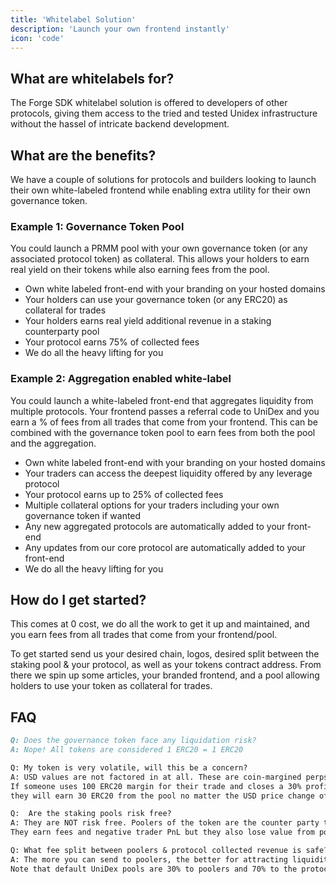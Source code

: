 ```yaml
---
title: 'Whitelabel Solution'
description: 'Launch your own frontend instantly'
icon: 'code'
---
```


## What are whitelabels for?

The Forge SDK whitelabel solution is offered to developers of other protocols, giving them access to the tried and tested Unidex infrastructure without the hassel of intricate backend development. 


## What are the benefits?

We have a couple of solutions for protocols and builders looking to launch their own white-labeled frontend while enabling extra utility for their own governance token.

### Example 1: Governance Token Pool
You could launch a PRMM pool with your own governance token (or any associated protocol token) as collateral. This allows your holders to earn real yield on their tokens while also earning fees from the pool.

- Own white labeled front-end with your branding on your hosted domains
- Your holders can use your governance token (or any ERC20) as collateral for trades
- Your holders earns real yield additional revenue in a staking counterparty pool
- Your protocol earns 75% of collected fees
- We do all the heavy lifting for you

### Example 2: Aggregation enabled white-label
You could launch a white-labeled front-end that aggregates liquidity from multiple protocols. Your frontend passes a referral code to UniDex and you earn a % of fees from all trades that come from your frontend.
This can be combined with the governance token pool to earn fees from both the pool and the aggregation.

- Own white labeled front-end with your branding on your hosted domains
- Your traders can access the deepest liquidity offered by any leverage protocol
- Your protocol earns up to 25% of collected fees
- Multiple collateral options for your traders including your own governance token if wanted
- Any new aggregated protocols are automatically added to your front-end
- Any updates from our core protocol are automatically added to your front-end
- We do all the heavy lifting for you

## How do I get started?
This comes at 0 cost, we do all the work to get it up and maintained, and you earn fees from all trades that come from your frontend/pool. 

To get started send us your desired chain, logos, desired split between the staking pool & your protocol, as well as your tokens contract address. From there we spin up some articles, your branded frontend, and a pool allowing holders to use your token as collateral for trades.

## FAQ

```md
Q: Does the governance token face any liquidation risk?
A: Nope! All tokens are considered 1 ERC20 = 1 ERC20

Q: My token is very volatile, will this be a concern?
A: USD values are not factored in at all. These are coin-margined perps so the protocol treats things 1:1. 
If someone uses 100 ERC20 margin for their trade and closes a 30% profit trade, 
they will earn 30 ERC20 from the pool no matter the USD price change of the token.

Q:  Are the staking pools risk free?
A: They are NOT risk free. Poolers of the token are the counter party to traders PnL. 
They earn fees and negative trader PnL but they also lose value from positive trader PnL.

Q: What fee split between poolers & protocol collected revenue is safe?
A: The more you can send to poolers, the better for attracting liquidity.
Note that default UniDex pools are 30% to poolers and 70% to the protocol.
```

